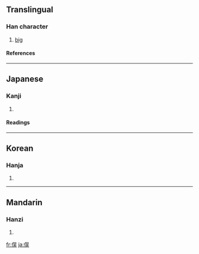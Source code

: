 {{see|俁}}

==Translingual==
===Han character===
{{Han char|rn=9|rad=人|as=07|sn=9|four=|canj=人口一大 (ORMK)}}
# [[big]]
====References====
{{Han ref|kx=0106.041|dkj=00718|hdz=10160.030|uh=4FE3|ud=20451}}
----
==Japanese==
===Kanji===
{{ja-kanji|grade=|rs=人07}}
# {{defn|Japanese}} 
====Readings====
{{ja-readings|on=|kun=[[また]] (mata)}}
----
==Korean==
===Hanja===
{{ko-hanja|hangeul=[[오]]|rv=o|mr=o}}
# {{defn|Korean}}
----
==Mandarin==
===Hanzi===
{{cmn-hanzi|tra=俁|pin=[[yǔ]] ([[yu3]])|wg=yü<sup>3</sup>}}
# {{defn|Mandarin}}

[[fr:俣]]
[[ja:俣]]